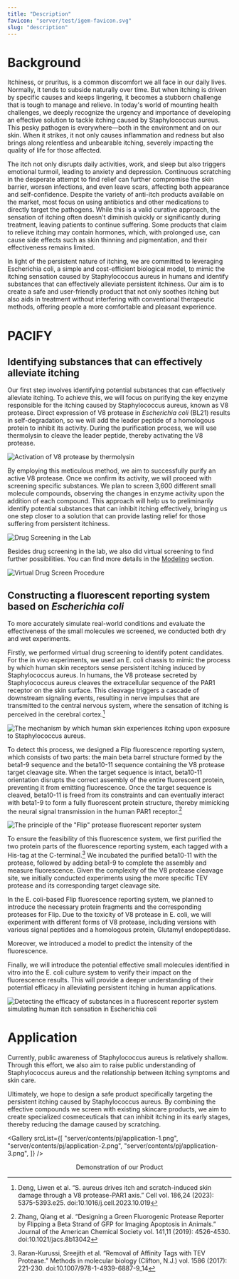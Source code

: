```yaml
---
title: "Description"
favicon: "server/test/igem-favicon.svg"
slug: "description"
---
```


# Background

Itchiness, or pruritus, is a common discomfort we all face in our daily lives. Normally, it tends to subside naturally over time. But when itching is driven by specific causes and keeps lingering, it becomes a stubborn challenge that is tough to manage and relieve. In today's world of mounting health challenges, we deeply recognize the urgency and importance of developing an effective solution to tackle itching caused by Staphylococcus aureus. This pesky pathogen is everywhere—both in the environment and on our skin. When it strikes, it not only causes inflammation and redness but also brings along relentless and unbearable itching, severely impacting the quality of life for those affected.

The itch not only disrupts daily activities, work, and sleep but also triggers emotional turmoil, leading to anxiety and depression. Continuous scratching in the desperate attempt to find relief can further compromise the skin barrier, worsen infections, and even leave scars, affecting both appearance and self-confidence. Despite the variety of anti-itch products available on the market, most focus on using antibiotics and other medications to directly target the pathogens. While this is a valid curative approach, the sensation of itching often doesn't diminish quickly or significantly during treatment, leaving patients to continue suffering. Some products that claim to relieve itching may contain hormones, which, with prolonged use, can cause side effects such as skin thinning and pigmentation, and their effectiveness remains limited.

In light of the persistent nature of itching, we are committed to leveraging Escherichia coli, a simple and cost-efficient biological model, to mimic the itching sensation caused by Staphylococcus aureus in humans and identify substances that can effectively alleviate persistent itchiness. Our aim is to create a safe and user-friendly product that not only soothes itching but also aids in treatment without interfering with conventional therapeutic methods, offering people a more comfortable and pleasant experience.

# PACIFY

## Identifying substances that can effectively alleviate itching

Our first step involves identifying potential substances that can effectively alleviate itching. To achieve this, we will focus on purifying the key enzyme responsible for the itching caused by Staphylococcus aureus, known as V8 protease. Direct expression of V8 protease in _Escherichia coli_ (BL21) results in self-degradation, so we will add the leader peptide of a homologous protein to inhibit its activity. During the purification process, we will use thermolysin to cleave the leader peptide, thereby activating the V8 protease.

![Activation of V8 protease by thermolysin](server/contents/pj/activation.png)

By employing this meticulous method, we aim to successfully purify an active V8 protease. Once we confirm its activity, we will proceed with screening specific substances. We plan to screen 3,600 different small molecule compounds, observing the changes in enzyme activity upon the addition of each compound. This approach will help us to preliminarily identify potential substances that can inhibit itching effectively, bringing us one step closer to a solution that can provide lasting relief for those suffering from persistent itchiness.

![Drug Screening in the Lab](server/contents/pj/screen.jpg)

Besides drug screening in the lab, we also did virtual screening to find further possibilities. You can find more details in the [Modeling](https://2024.igem.wiki/shanghaitech-china/model/) section.

![Virtual Drug Screen Procedure](server/contents/pj/vs.png)

## Constructing a fluorescent reporting system based on _Escherichia coli_

To more accurately simulate real-world conditions and evaluate the effectiveness of the small molecules we screened, we conducted both dry and wet experiments.

Firstly, we performed virtual drug screening to identify potent candidates. For the in vivo experiments, we used an E. coli chassis to mimic the process by which human skin receptors sense persistent itching induced by Staphylococcus aureus. In humans, the V8 protease secreted by Staphylococcus aureus cleaves the extracellular sequence of the PAR1 receptor on the skin surface. This cleavage triggers a cascade of downstream signaling events, resulting in nerve impulses that are transmitted to the central nervous system, where the sensation of itching is perceived in the cerebral cortex.[^1]

[^1]: Deng, Liwen et al. “S. aureus drives itch and scratch-induced skin damage through a V8 protease-PAR1 axis.” Cell vol. 186,24 (2023): 5375-5393.e25. doi:10.1016/j.cell.2023.10.019

![The mechanism by which human skin experiences itching upon exposure to Staphylococcus aureus.](server/contents/pj/human.png)

To detect this process, we designed a Flip fluorescence reporting system, which consists of two parts: the main beta barrel structure formed by the beta1-9 sequence and the beta10-11 sequence containing the V8 protease target cleavage site. When the target sequence is intact, beta10-11 orientation disrupts the correct assembly of the entire fluorescent protein, preventing it from emitting fluorescence. Once the target sequence is cleaved, beta10-11 is freed from its constraints and can eventually interact with beta1-9 to form a fully fluorescent protein structure, thereby mimicking the neural signal transmission in the human PAR1 receptor.[^2]

[^2]: Zhang, Qiang et al. “Designing a Green Fluorogenic Protease Reporter by Flipping a Beta Strand of GFP for Imaging Apoptosis in Animals.” Journal of the American Chemical Society vol. 141,11 (2019): 4526-4530. doi:10.1021/jacs.8b13042

![The principle of the "Flip" protease fluorescent reporter system](server/contents/pj/flipsystem.png)

To ensure the feasibility of this fluorescence system, we first purified the two protein parts of the fluorescence reporting system, each tagged with a His-tag at the C-terminal.[^3] We incubated the purified beta10-11 with the protease, followed by adding beta1-9 to complete the assembly and measure fluorescence. Given the complexity of the V8 protease cleavage site, we initially conducted experiments using the more specific TEV protease and its corresponding target cleavage site.

[^3]: Raran-Kurussi, Sreejith et al. “Removal of Affinity Tags with TEV Protease.” Methods in molecular biology (Clifton, N.J.) vol. 1586 (2017): 221-230. doi:10.1007/978-1-4939-6887-9_14

In the E. coli-based Flip fluorescence reporting system, we planned to introduce the necessary protein fragments and the corresponding proteases for Flip. Due to the toxicity of V8 protease in E. coli, we will experiment with different forms of V8 protease, including versions with various signal peptides and a homologous protein, Glutamyl endopeptidase.

Moreover, we introduced a model to predict the intensity of the fluorescence.

Finally, we will introduce the potential effective small molecules identified in vitro into the E. coli culture system to verify their impact on the fluorescence results. This will provide a deeper understanding of their potential efficacy in alleviating persistent itching in human applications.

![Detecting the efficacy of substances in a fluorescent reporter system simulating human itch sensation in Escherichia coli](server/contents/pj/ecoli.png)

# Application

Currently, public awareness of Staphylococcus aureus is relatively shallow. Through this effort, we also aim to raise public understanding of Staphylococcus aureus and the relationship between itching symptoms and skin care.

Ultimately, we hope to design a safe product specifically targeting the persistent itching caused by Staphylococcus aureus. By combining the effective compounds we screen with existing skincare products, we aim to create specialized cosmeceuticals that can inhibit itching in its early stages, thereby reducing the damage caused by scratching.

<Gallery
  srcList={[
    "server/contents/pj/application-1.png",
    "server/contents/pj/application-2.png",
    "server/contents/pj/application-3.png",
  ]}
/>

<center> Demonstration of our Product</center>
